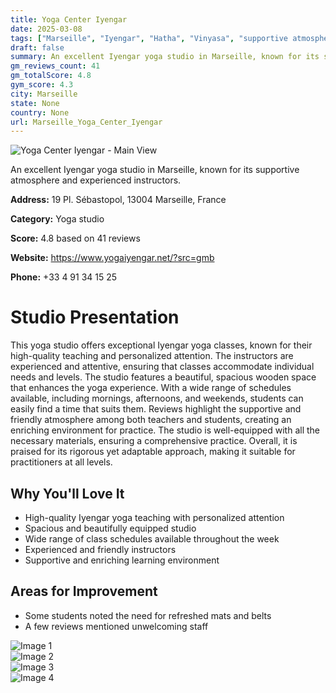 ```yaml
---
title: Yoga Center Iyengar
date: 2025-03-08
tags: ["Marseille", "Iyengar", "Hatha", "Vinyasa", "supportive atmosphere", "well-equipped", "Marseille"]  
draft: false
summary: An excellent Iyengar yoga studio in Marseille, known for its supportive atmosphere and experienced instructors.
gm_reviews_count: 41
gm_totalScore: 4.8
gym_score: 4.3
city: Marseille
state: None
country: None
url: Marseille_Yoga_Center_Iyengar
---
```


<div className="aspect-[16/9] relative my-8">
  <img 
    src="https://lh5.googleusercontent.com/p/AF1QipP4TPLEOTFN63xZLI3KczUXdpHQQbmtOaM4Wpck=w1920-h1080-k-no"
    alt="Yoga Center Iyengar - Main View"
    className="object-cover absolute inset-0 w-full h-full rounded-lg"
  />
</div>

An excellent Iyengar yoga studio in Marseille, known for its supportive atmosphere and experienced instructors.

**Address:** 19 Pl. Sébastopol, 13004 Marseille, France

**Category:** Yoga studio

**Score:** 4.8 based on 41 reviews

**Website:** https://www.yogaiyengar.net/?src=gmb

**Phone:** +33 4 91 34 15 25

# Studio Presentation

This yoga studio offers exceptional Iyengar yoga classes, known for their high-quality teaching and personalized attention. The instructors are experienced and attentive, ensuring that classes accommodate individual needs and levels. The studio features a beautiful, spacious wooden space that enhances the yoga experience. With a wide range of schedules available, including mornings, afternoons, and weekends, students can easily find a time that suits them. Reviews highlight the supportive and friendly atmosphere among both teachers and students, creating an enriching environment for practice. The studio is well-equipped with all the necessary materials, ensuring a comprehensive practice. Overall, it is praised for its rigorous yet adaptable approach, making it suitable for practitioners at all levels.

## Why You'll Love It

- High-quality Iyengar yoga teaching with personalized attention
- Spacious and beautifully equipped studio
- Wide range of class schedules available throughout the week
- Experienced and friendly instructors
- Supportive and enriching learning environment

## Areas for Improvement

- Some students noted the need for refreshed mats and belts
- A few reviews mentioned unwelcoming staff

<div className="grid grid-cols-1 xl:grid-cols-2 gap-4 my-8">
<div className="aspect-[4/3] relative"><img src="https://lh5.googleusercontent.com/p/AF1QipNS4hAtxISSFCRqN186zB4LbGm-96qpwp5CAB4e=w1920-h1080-k-no" alt="Image 1" className="object-cover absolute inset-0 w-full h-full rounded-lg" /></div>
<div className="aspect-[4/3] relative"><img src="https://lh3.googleusercontent.com/p/AF1QipPWsxIUmoYV3TOn3YjWKag1tKMNBRGY2bk_2b7d=w1920-h1080-k-no-pi-20-ya36.647926-ro-0-fo100" alt="Image 2" className="object-cover absolute inset-0 w-full h-full rounded-lg" /></div>
<div className="aspect-[4/3] relative"><img src="https://lh3.googleusercontent.com/p/AF1QipMn3yeINR3qPKmXQ3fmqdG5s-40NWW3gO2t7ZB6=w1920-h1080-k-no-pi-10-ya290.3661-ro0-fo100" alt="Image 3" className="object-cover absolute inset-0 w-full h-full rounded-lg" /></div>
<div className="aspect-[4/3] relative"><img src="https://lh3.googleusercontent.com/p/AF1QipMeS_PlIMv4g2_eTw1Hzb96faLCBsKSqoDzGM88=w1920-h1080-k-no-pi0-ya246.76608-ro-0-fo100" alt="Image 4" className="object-cover absolute inset-0 w-full h-full rounded-lg" /></div>
</div>